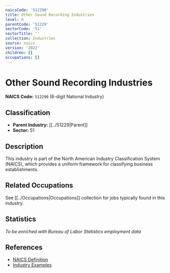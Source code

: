 ```yaml
---
naicsCode: '512290'
title: Other Sound Recording Industries
level: 6
parentCode: '51229'
sectorCode: '51'
sectorTitle: ''
collection: Industries
source: naics
version: '2022'
children: []
occupations: []
---
```

# Other Sound Recording Industries

**NAICS Code:** `512290` (6-digit National Industry)

## Classification

- **Parent Industry:** [[../51229|Parent]]
- **Sector:** 51

## Description

This industry is part of the North American Industry Classification System (NAICS), which provides a uniform framework for classifying business establishments.

## Related Occupations

See [[../Occupations|Occupations]] collection for jobs typically found in this industry.

## Statistics

*To be enriched with Bureau of Labor Statistics employment data*

## References

- [NAICS Definition](https://www.census.gov/naics/)
- [Industry Examples](https://www.census.gov/naics/2022NAICS/)
